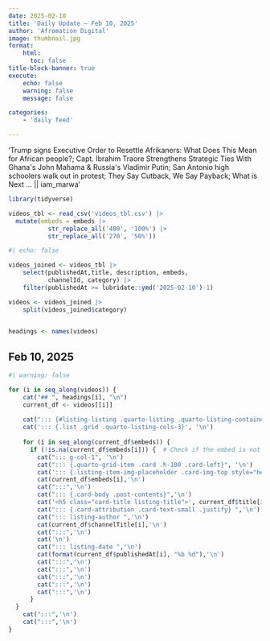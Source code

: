 ```yaml
---
date: 2025-02-10
title: 'Daily Update – Feb 10, 2025'
author: 'Afromation Digital'
image: thumbnail.jpg
format: 
    html:
      toc: false
title-block-banner: true
execute:
    echo: false
    warning: false
    message: false

categories:
    - 'daily feed'

---
```

'Trump signs Executive Order to Resettle Afrikaners: What Does This Mean for African people?; Capt. Ibrahim Traore Strengthens Strategic Ties With Ghana&#39;s John Mahama &amp; Russia&#39;s Vladimir Putin; San Antonio high schoolers walk out in protest; They Say Cutback, We Say Payback; What is Next ... || iam_marwa'

```r

library(tidyverse)

videos_tbl <- read_csv('videos_tbl.csv') |> 
  mutate(embeds = embeds |> 
           str_replace_all('480', '100%') |> 
           str_replace_all('270', '50%'))


```

```r
#| echo: false

videos_joined <- videos_tbl |> 
    select(publishedAt,title, description, embeds, 
           channelId, category) |> 
    filter(publishedAt >= lubridate::ymd('2025-02-10')-1)

videos <- videos_joined |>  
    split(videos_joined$category) 
    

headings <- names(videos)

```

##  Feb 10, 2025

```r
#| warning: false

for (i in seq_along(videos)) {
    cat("## ", headings[i], "\n")
    current_df <- videos[[i]]
    
    cat("::: {#listing-listing .quarto-listing .quarto-listing-container-grid}", '\n')
    cat('::: {.list .grid .quarto-listing-cols-3}', '\n')
    
    for (i in seq_along(current_df$embeds)) {
      if (!is.na(current_df$embeds[i])) {  # Check if the embed is not empty
        cat("::: g-col-1", '\n')
        cat("::: {.quarto-grid-item .card .h-100 .card-left}", '\n')
        cat('::: {.listing-item-img-placeholder .card-img-top style="height: 150px;"}', '\n')
        cat(current_df$embeds[i],'\n')
        cat(":::",'\n')
        cat("::: {.card-body .post-contents}",'\n')
        cat('<h5 class="card-title listing-title">', current_df$title[i],'</h5> \n')
        cat("::: {.card-attribution .card-text-small .justify} ",'\n')
        cat("::: listing-author ",'\n')
        cat(current_df$channelTitle[i],'\n')
        cat(":::",'\n')
        cat('\n')
        cat("::: listing-date ",'\n')
        cat(format(current_df$publishedAt[i], "%b %d"),'\n')
        cat(":::",'\n')
        cat(":::",'\n')
        cat(":::",'\n')
        cat(":::",'\n')
        cat(":::",'\n')
      }
  }
    cat(":::",'\n')
    cat(":::",'\n')
}

```

